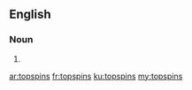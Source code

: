 ==English==

===Noun===
{{head|en|plural}}

# {{plural of|topspin|lang=en|nocat=1}}

[[ar:topspins]]
[[fr:topspins]]
[[ku:topspins]]
[[my:topspins]]